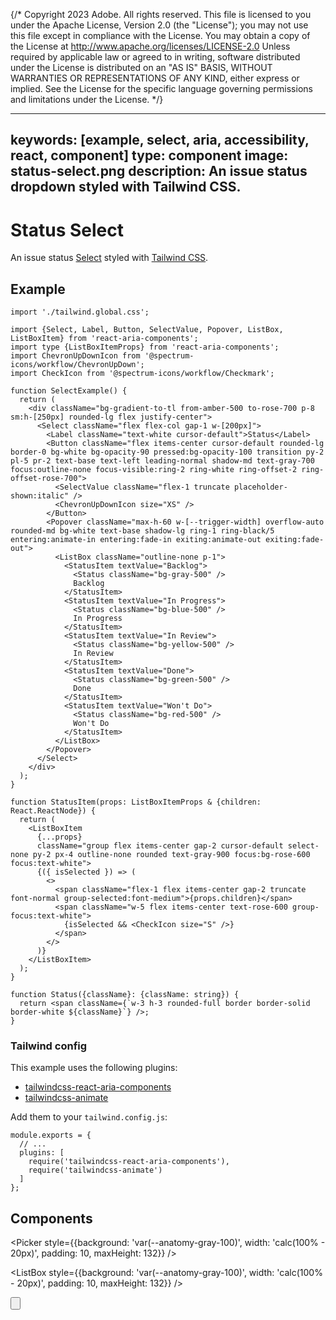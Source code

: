 {/* Copyright 2023 Adobe. All rights reserved.
This file is licensed to you under the Apache License, Version 2.0 (the "License");
you may not use this file except in compliance with the License. You may obtain a copy
of the License at http://www.apache.org/licenses/LICENSE-2.0
Unless required by applicable law or agreed to in writing, software distributed under
the License is distributed on an "AS IS" BASIS, WITHOUT WARRANTIES OR REPRESENTATIONS
OF ANY KIND, either express or implied. See the License for the specific language
governing permissions and limitations under the License. */}



---
keywords: [example, select, aria, accessibility, react, component]
type: component
image: status-select.png
description: An issue status dropdown styled with Tailwind CSS.
---

# Status Select

An issue status [Select](../Select.html) styled with [Tailwind CSS](https://tailwindcss.com/).

## Example

```tsx import
import './tailwind.global.css';
```

```tsx example standalone
import {Select, Label, Button, SelectValue, Popover, ListBox, ListBoxItem} from 'react-aria-components';
import type {ListBoxItemProps} from 'react-aria-components';
import ChevronUpDownIcon from '@spectrum-icons/workflow/ChevronUpDown';
import CheckIcon from '@spectrum-icons/workflow/Checkmark';

function SelectExample() {
  return (
    <div className="bg-gradient-to-tl from-amber-500 to-rose-700 p-8 sm:h-[250px] rounded-lg flex justify-center">
      <Select className="flex flex-col gap-1 w-[200px]">
        <Label className="text-white cursor-default">Status</Label>
        <Button className="flex items-center cursor-default rounded-lg border-0 bg-white bg-opacity-90 pressed:bg-opacity-100 transition py-2 pl-5 pr-2 text-base text-left leading-normal shadow-md text-gray-700 focus:outline-none focus-visible:ring-2 ring-white ring-offset-2 ring-offset-rose-700">
          <SelectValue className="flex-1 truncate placeholder-shown:italic" />
          <ChevronUpDownIcon size="XS" />
        </Button>
        <Popover className="max-h-60 w-[--trigger-width] overflow-auto rounded-md bg-white text-base shadow-lg ring-1 ring-black/5 entering:animate-in entering:fade-in exiting:animate-out exiting:fade-out">
          <ListBox className="outline-none p-1">
            <StatusItem textValue="Backlog">
              <Status className="bg-gray-500" />
              Backlog
            </StatusItem>
            <StatusItem textValue="In Progress">
              <Status className="bg-blue-500" />
              In Progress
            </StatusItem>
            <StatusItem textValue="In Review">
              <Status className="bg-yellow-500" />
              In Review
            </StatusItem>
            <StatusItem textValue="Done">
              <Status className="bg-green-500" />
              Done
            </StatusItem>
            <StatusItem textValue="Won't Do">
              <Status className="bg-red-500" />
              Won't Do
            </StatusItem>
          </ListBox>
        </Popover>
      </Select>
    </div>
  );
}

function StatusItem(props: ListBoxItemProps & {children: React.ReactNode}) {
  return (
    <ListBoxItem
      {...props}
      className="group flex items-center gap-2 cursor-default select-none py-2 px-4 outline-none rounded text-gray-900 focus:bg-rose-600 focus:text-white">
      {({ isSelected }) => (
        <>
          <span className="flex-1 flex items-center gap-2 truncate font-normal group-selected:font-medium">{props.children}</span>
          <span className="w-5 flex items-center text-rose-600 group-focus:text-white">
            {isSelected && <CheckIcon size="S" />}
          </span>
        </>
      )}
    </ListBoxItem>
  );
}

function Status({className}: {className: string}) {
  return <span className={`w-3 h-3 rounded-full border border-solid border-white ${className}`} />;
}
```

### Tailwind config

This example uses the following plugins:

* [tailwindcss-react-aria-components](../styling.html#plugin)
* [tailwindcss-animate](https://github.com/jamiebuilds/tailwindcss-animate)

Add them to your `tailwind.config.js`:

```tsx
module.exports = {
  // ...
  plugins: [
    require('tailwindcss-react-aria-components'),
    require('tailwindcss-animate')
  ]
};
```

## Components

<section className={styles.cardGroup} data-size="small">

<ExampleCard
  url="../Select.html"
  title="Select"
  description="A select displays a collapsible list of options, and allows a user to select one of them.">
  <Picker style={{background: 'var(--anatomy-gray-100)', width: 'calc(100% - 20px)', padding: 10, maxHeight: 132}} />
</ExampleCard>

<ExampleCard
  url="../ListBox.html"
  title="ListBox"
  description="A listbox allows a user to select one or more options from a list.">
  <ListBox style={{background: 'var(--anatomy-gray-100)', width: 'calc(100% - 20px)', padding: 10, maxHeight: 132}} />
</ExampleCard>

<ExampleCard
  url="../Popover.html"
  title="Popover"
  description="A popover displays content in context with a trigger element.">
  <Popover />
</ExampleCard>

<ExampleCard
  url="../Button.html"
  title="Button"
  description="A button allows a user to perform an action.">
  <Button />
</ExampleCard>

</section>
